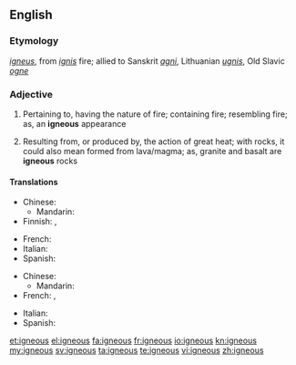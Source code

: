 ==English==

===Etymology===
{{etyl|la}} ''[[igneus]]'', from ''[[ignis]]'' fire; allied to Sanskrit ''[[agni]]'', Lithuanian ''[[ugnis]]'', Old Slavic ''[[ogne]]''

===Adjective===
{{en-adj}}

# Pertaining to, having the nature of fire; containing fire; resembling fire; as, an '''igneous''' appearance
# {{geology}} Resulting from, or produced by, the action of great heat; with rocks, it could also mean formed from lava/magma; as, granite and basalt are '''igneous''' rocks

====Translations====
{{trans-top|pertaining to, having the nature of fire}}
* Chinese:
** Mandarin:  {{t|cmn|火成的|tr=huǒchéngde|sc=Hani}}
* Finnish: {{t-|fi|syttyvä}}, {{t-|fi|tulenarka}}
{{trans-mid}}
* French: {{t+|fr|igné}}
* Italian: {{t-|it|igneo}}
* Spanish: {{t+|es|ígneo}}
{{trans-bottom}}

{{trans-top|resulting from, or produced by, the action of great heat}}
* Chinese:
** Mandarin:  {{t|cmn|火成的|tr=huǒchéngde|sc=Hani}}
* French: {{t+|fr|igné}}, {{t+|fr|magmatique}}
{{trans-mid}}
* Italian: {{t-|it|igneo}}
* Spanish: {{t+|es|ígneo}}
{{trans-bottom}}

[[et:igneous]]
[[el:igneous]]
[[fa:igneous]]
[[fr:igneous]]
[[io:igneous]]
[[kn:igneous]]
[[my:igneous]]
[[sv:igneous]]
[[ta:igneous]]
[[te:igneous]]
[[vi:igneous]]
[[zh:igneous]]